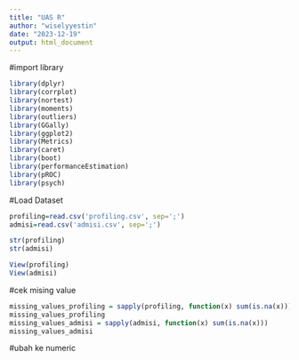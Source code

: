 ```yaml
---
title: "UAS R"
author: "wiselyyestin"
date: "2023-12-19"
output: html_document
---
```

#import library
```r
library(dplyr)
library(corrplot)
library(nortest)
library(moments)
library(outliers)
library(GGally)
library(ggplot2)
library(Metrics)
library(caret)
library(boot)
library(performanceEstimation)
library(pROC)
library(psych)
```

#Load Dataset
```r
profiling=read.csv('profiling.csv', sep=';')
admisi=read.csv('admisi.csv', sep=';')

str(profiling)
str(admisi)

View(profiling)
View(admisi)
```
#cek mising value
```r
missing_values_profiling = sapply(profiling, function(x) sum(is.na(x)))
missing_values_profiling
missing_values_admisi = sapply(admisi, function(x) sum(is.na(x)))
missing_values_admisi
```
#ubah ke numeric
```r

```